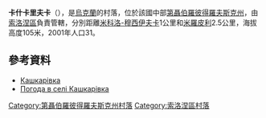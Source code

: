 {{coord|47|58|41|N|34|21|24|E|scale:30000_region:UA|display=title}}

'''卡什卡里夫卡'''（{{lang-uk|Кашкарівка}}），是[[烏克蘭|烏克蘭]]的村落，位於該國中部[[第聶伯羅彼得羅夫斯克州|第聶伯羅彼得羅夫斯克州]]，由[[索洛涅區|索洛涅區]]負責管轄，分別距離[[米科洛-穆西伊夫卡|米科洛-穆西伊夫卡]]1公里和[[米羅皮利_(索洛涅區)|米羅皮利]]2.5公里，海拔高度105米，2001年人口31。

==參考資料==
*[http://gska2.rada.gov.ua/pls/z7502/A005?rdat1=06.12.2007&rf7571=6422 Кашкарівка]{{dead link|date=2017年11月 |bot=InternetArchiveBot |fix-attempted=yes }}
* [http://weather.in.ua/ua/dnepropetrovskaja/10337 Погода в селі Кашкарівка] {{Wayback|url=http://weather.in.ua/ua/dnepropetrovskaja/10337 |date=20160607101847 }}

{{DEFAULTSORT:Кашкарівка}}
[[Category:第聶伯羅彼得羅夫斯克州村落|Category:第聶伯羅彼得羅夫斯克州村落]]
[[Category:索洛涅區村落|Category:索洛涅區村落]]


{{Dnipropetrovsk-geo-stub}}